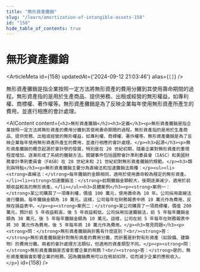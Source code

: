 ```yaml
---
title: "無形資產攤銷"
slug: "/learn/amortization-of-intangible-assets-158"
id: "158"
hide_table_of_contents: true
---
```



# 無形資產攤銷

<ArticleMeta id={158} updatedAt={'2024-09-12 21:03:46'} alias={`[]`} />
<div className='border-solid border-b border-t-0 my-4 border-[var(--ifm-color-gray-300)]' />

無形資產攤銷是指企業按照一定方法將無形資產的費用分攤到其使用壽命期間的過程。無形資產指的是用於生產商品、提供勞務、出租或經營的無形權益，如專利權、商標權、著作權等。無形資產攤銷是為了反映企業每年使用無形資產所產生的費用，並進行相應的會計處理。

<AIContent content={`<h2>無形資產攤銷</h2><h3>定義</h3><p>無形資產攤銷是指企業按照一定方法將無形資產的費用分攤到其使用壽命期間的過程。無形資產指的是用於生產商品、提供勞務、出租或經營的無形權益，如專利權、商標權、著作權等。無形資產攤銷是為了反映企業每年使用無形資產所產生的費用，並進行相應的會計處理。</p><h3>起源</h3><p>無形資產攤銷的概念起源於會計學的發展，特別是在 20 世紀初期，隨着企業對無形資產的重視程度增加，逐漸形成了系統的攤銷方法。關鍵事件包括國際會計準則委員會（IASC）和美國財務會計準則委員會（FASB）在 20 世紀末和 21 世紀初對無形資產攤銷的規範。</p><h3>類別與特點</h3><p>無形資產攤銷主要分為直線法和加速攤銷法兩種：</p><ul><li><strong>直線法：</strong>每年攤銷的金額相同，適用於使用壽命較為穩定的無形資產。</li><li><strong>加速攤銷法：</strong>前期攤銷金額較大，後期逐漸減少，適用於前期收益較高的無形資產。</li></ul><h3>具體案例</h3><p><strong>案例一：</strong>某公司購買了一項專利權，價值 100 萬元，使用壽命為 10 年。公司採用直線法進行攤銷，每年攤銷金額為 10 萬元。這樣，公司每年在財務報表中將 10 萬元作為費用，反映在損益表中。</p><p><strong>案例二：</strong>某公司購買了一項商標權，價值 200 萬元，預計前 5 年收益較高，後 5 年收益較低。公司採用加速攤銷法，前 5 年每年攤銷金額為 30 萬元，後 5 年每年攤銷金額為 10 萬元。這樣，公司在前 5 年每年在財務報表中將 30 萬元作為費用，後 5 年每年將 10 萬元作為費用。</p><h3>常見問題</h3><p><strong>問：</strong>無形資產攤銷與折舊有什麼區別？<br/><strong>答：</strong>無形資產攤銷是針對無形資產的費用分攤，而折舊是針對有形資產（如設備、建築物）的費用分攤。兩者的會計處理方法類似，但適用的資產類型不同。</p><p><strong>問：</strong>無形資產攤銷是否會影響企業的税務？<br/><strong>答：</strong>是的，無形資產攤銷會影響企業的税務，因為攤銷費用可以在税前扣除，從而減少企業的應税收入。</p>`} id={158} />
